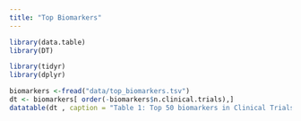 ```yaml
---
title: "Top Biomarkers"
---
```



```r
library(data.table)
library(DT)

library(tidyr)
library(dplyr)

biomarkers <-fread("data/top_biomarkers.tsv")
dt <- biomarkers[ order(-biomarkers$n.clinical.trials),] 
datatable(dt , caption = "Table 1: Top 50 biomarkers in Clinical Trials" ,  filter = 'top', options = list(pageLength = 10, scrollX = TRUE,   autoWidth = T), rownames = F)

```
